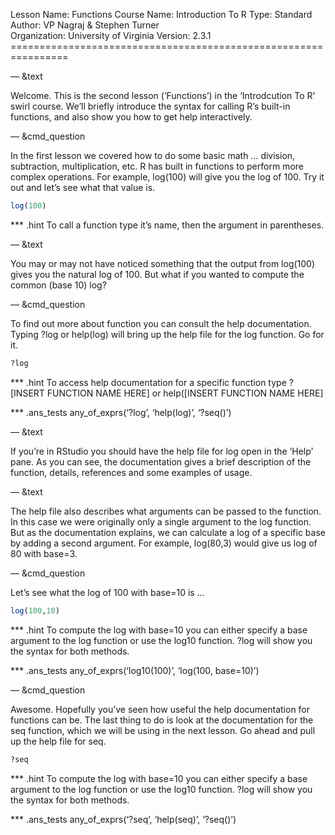 Lesson Name:  Functions
Course Name:  Introduction To R
Type:         Standard
Author:       VP Nagraj & Stephen Turner  
Organization: University of Virginia
Version:      2.3.1
================================================================

--- &text

Welcome. This is the second lesson ('Functions') in the 'Introdcution To R' swirl course. We'll briefly introduce the syntax for calling R's built-in functions, and also show you how to get help interactively.

--- &cmd_question

In the first lesson we covered how to do some basic math ... division, subtraction, multiplication, etc. R has built in functions to perform more complex operations. For example, log(100) will give you the log of 100. Try it out and let's see what that value is.


```r
log(100)
```

*** .hint
To call a function type it's name, then the argument in parentheses.

--- &text

You may or may not have noticed something that the output from log(100) gives you the natural log of 100. But what if you wanted to compute the common (base 10) log?

--- &cmd_question

To find out more about function you can consult the help documentation. Typing ?log or help(log) will bring up the help file for the log function. Go for it.

```r
?log
```

*** .hint
To access help documentation for a specific function type ?[INSERT FUNCTION NAME HERE] or help([INSERT FUNCTION NAME HERE]

*** .ans_tests
any_of_exprs('?log', 'help(log)', '?seq()')

--- &text

If you're in RStudio you should have the help file for log open in the 'Help' pane. As you can see, the documentation gives a brief description of the function, details, references and some examples of usage.

--- &text

The help file also describes what arguments can be passed to the function. In this case we were originally only a single argument to the log function. But as the documentation explains, we can calculate a log of a specific base by adding a second argument. For example, log(80,3) would give us log of 80 with base=3.

--- &cmd_question

Let's see what the log of 100 with base=10 is ...

```r
log(100,10)
```

*** .hint
To compute the log with base=10 you can either specify a base argument to the log function or use the log10 function. ?log will show you the syntax for both methods.

*** .ans_tests
any_of_exprs('log10(100)', 'log(100, base=10)')

--- &cmd_question

Awesome. Hopefully you've seen how useful the help documentation for functions can be. The last thing to do is look at the documentation for the seq function, which we will be using in the next lesson. Go ahead and pull up the help file for seq.

```r
?seq
```

*** .hint
To compute the log with base=10 you can either specify a base argument to the log function or use the log10 function. ?log will show you the syntax for both methods.

*** .ans_tests
any_of_exprs('?seq', 'help(seq)', '?seq()')


